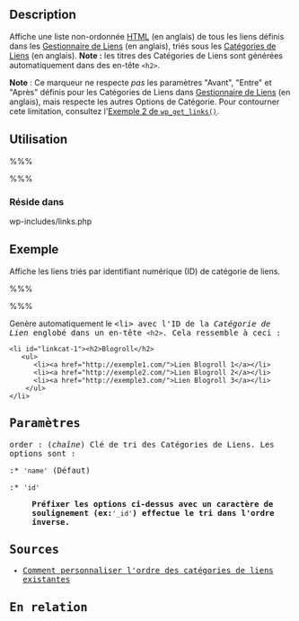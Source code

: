 {{French Header}}
== Description ==

Affiche une liste non-ordonnée [[Glossary#HTML|HTML]] (en anglais) de tous les liens définis dans les [[Links_Manager|Gestionnaire de Liens]] (en anglais), triés sous les [[Link_Categories_SubPanel|Catégories de Liens]] (en anglais). '''Note :''' les titres des Catégories de Liens sont générées automatiquement dans des en-tête <tt><nowiki><h2></nowiki></tt>.

'''Note''' : Ce marqueur ne respecte ''pas'' les paramètres "Avant", "Entre" et "Après" définis pour les Catégories de Liens dans [[Links Manager|Gestionnaire de Liens]] (en anglais), mais respecte les autres Options de Catégorie. Pour contourner cete limitation, consultez l'[[fr:Marqueurs_de_Modele/wp_get_links#Inclure_Textes_.22Avant.22_et_.22Apr.C3.A8s.22|Exemple 2 de <tt>wp_get_links()</tt>]].

== Utilisation ==

%%% <?php get_links_list('order'); ?> %%%

=== Réside dans ===

wp-includes/links.php

== Exemple ==

Affiche les liens triés par identifiant numérique (ID) de catégorie de liens.

%%% <?php get_links_list('id'); ?> %%%

Genère automatiquement le <tt><nowiki><li></nowiki> avec l'ID de la ''Catégorie de Lien'' englobé dans un en-tête <tt><nowiki><h2></nowiki></tt>. Cela ressemble à ceci :

<pre><li id="linkcat-1"><h2>Blogroll</h2>
   <ul>
      <li><a href="http://exemple1.com/">Lien Blogroll 1</a></li>
      <li><a href="http://exemple2.com/">Lien Blogroll 2</a></li>
      <li><a href="http://exemple3.com/">Lien Blogroll 3</a></li>
    </ul>
</li></pre>

== Paramètres ==

; order : (''chaîne'') Clé de tri des Catégories de Liens. Les options sont :
:* <tt>'name'</tt> (Défaut)
:* <tt>'id'</tt>
: '''Préfixer les options ci-dessus avec un caractère de soulignement (ex: '''<tt>'_id'</tt>''') effectue le tri dans l'ordre inverse.'''

== Sources ==
* [http://mrclay.org/index.php/2005/09/18/reorder-wordpress-link-categories/ Comment personnaliser l'ordre des catégories de liens existantes]

== En relation ==

{{Gestionnaire de Liens Marqueurs}}